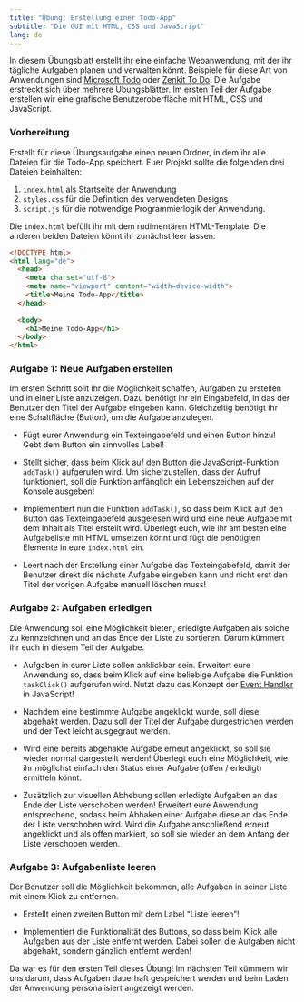 ```yaml
---
title: "Übung: Erstellung einer Todo-App"
subtitle: "Die GUI mit HTML, CSS und JavaScript"
lang: de
---
```


In diesem Übungsblatt erstellt ihr eine einfache Webanwendung, mit der ihr tägliche Aufgaben planen und verwalten könnt. Beispiele für diese Art von Anwendungen sind [Microsoft Todo](https://todo.microsoft.com/) oder [Zenkit To Do](https://zenkit.com/en/todo/). Die Aufgabe erstreckt sich über mehrere Übungsblätter. Im ersten Teil der Aufgabe erstellen wir eine grafische Benutzeroberfläche mit HTML, CSS und JavaScript.

### Vorbereitung

Erstellt für diese Übungsaufgabe einen neuen Ordner, in dem ihr alle Dateien für die Todo-App speichert. Euer Projekt sollte die folgenden drei Dateien beinhalten:

1. `index.html` als Startseite der Anwendung
2. `styles.css` für die Definition des verwendeten Designs
3. `script.js` für die notwendige Programmierlogik der Anwendung.

Die `index.html` befüllt ihr mit dem rudimentären HTML-Template. Die anderen beiden Dateien könnt ihr zunächst leer lassen:

```html
<!DOCTYPE html>
<html lang="de">
  <head>
    <meta charset="utf-8">
    <meta name="viewport" content="width=device-width">
    <title>Meine Todo-App</title>
  </head>
  
  <body>
    <h1>Meine Todo-App</h1>
  </body>
</html>
```

### Aufgabe 1: Neue Aufgaben erstellen

Im ersten Schritt sollt ihr die Möglichkeit schaffen, Aufgaben zu erstellen und in einer Liste anzuzeigen. Dazu benötigt ihr ein Eingabefeld, in das der Benutzer den Titel der Aufgabe eingeben kann. Gleichzeitig benötigt ihr eine Schaltfläche (Button), um die Aufgabe anzulegen.

- Fügt eurer Anwendung ein Texteingabefeld und einen Button hinzu! Gebt dem Button ein sinnvolles Label!

- Stellt sicher, dass beim Klick auf den Button die JavaScript-Funktion `addTask()` aufgerufen wird. Um sicherzustellen, dass der Aufruf funktioniert, soll die Funktion anfänglich ein Lebenszeichen auf der Konsole ausgeben!

- Implementiert nun die Funktion `addTask()`, so dass beim Klick auf den Button das Texteingabefeld ausgelesen wird und eine neue Aufgabe mit dem Inhalt als Titel erstellt wird. Überlegt euch, wie ihr am besten eine Aufgabeliste mit HTML umsetzen könnt und fügt die benötigten Elemente in eure `index.html` ein.

- Leert nach der Erstellung einer Aufgabe das Texteingabefeld, damit der Benutzer direkt die nächste Aufgabe eingeben kann und nicht erst den Titel der vorigen Aufgabe manuell löschen muss!

### Aufgabe 2: Aufgaben erledigen

Die Anwendung soll eine Möglichkeit bieten, erledigte Aufgaben als solche zu kennzeichnen und an das Ende der Liste zu sortieren. Darum kümmert ihr euch in diesem Teil der Aufgabe.

- Aufgaben in eurer Liste sollen anklickbar sein. Erweitert eure Anwendung so, dass beim Klick auf eine beliebige Aufgabe die Funktion `taskClick()` aufgerufen wird. Nutzt dazu das Konzept der [Event Handler](https://developer.mozilla.org/en-US/docs/Learn/JavaScript/Building_blocks/Events) in JavaScript!

- Nachdem eine bestimmte Aufgabe angeklickt wurde, soll diese abgehakt werden. Dazu soll der Titel der Aufgabe durgestrichen werden und der Text leicht ausgegraut werden. 

- Wird eine bereits abgehakte Aufgabe erneut angeklickt, so soll sie wieder normal dargestellt werden! Überlegt euch eine Möglichkeit, wie ihr möglichst einfach den Status einer Aufgabe (offen / erledigt) ermitteln könnt.

- Zusätzlich zur visuellen Abhebung sollen erledigte Aufgaben an das Ende der Liste verschoben werden! Erweitert eure Anwendung entsprechend, sodass beim Abhaken einer Aufgabe diese an das Ende der Liste verschoben wird. Wird die Aufgabe anschließend erneut angeklickt und als offen markiert, so soll sie wieder an dem Anfang der Liste verschoben werden.

### Aufgabe 3: Aufgabenliste leeren

Der Benutzer soll die Möglichkeit bekommen, alle Aufgaben in seiner Liste mit einem Klick zu entfernen.

- Erstellt einen zweiten Button mit dem Label "Liste leeren"!

- Implementiert die Funktionalität des Buttons, so dass beim Klick alle Aufgaben aus der Liste entfernt werden. Dabei sollen die Aufgaben nicht abgehakt, sondern gänzlich entfernt werden!


Da war es für den ersten Teil dieses Übung! Im nächsten Teil kümmern wir uns darum, dass Aufgaben dauerhaft gespeichert werden und beim Laden der Anwendung personalisiert angezeigt werden.


